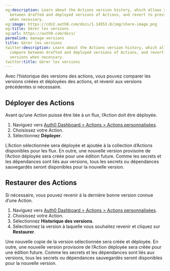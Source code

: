```yaml
---
og:description: Learn about the Actions version history, which allows you to compare
  between drafted and deployed versions of Actions, and revert to previous versions
  when necessary.
og:image: https://cdn2.auth0.com/docs/1.14553.0/img/share-image.png
og:title: Gérer les versions
og:url: https://auth0.com/docs/
permalink: manage-versions
title: Gérer les versions
twitter:description: Learn about the Actions version history, which allows you to
  compare between drafted and deployed versions of Actions, and revert to previous
  versions when necessary.
twitter:title: Gérer les versions
---
```


Avec l’historique des versions des actions, vous pouvez comparer les versions créées et déployées des actions, et revenir aux versions précédentes si nécessaire.

## Déployer des Actions

Avant qu’une Action puisse être liée à un flux, l’Action doit être déployée.

1. Naviguez vers [Auth0 Dashboard > Actions > Actions personnalisées](%24%7Bmanage_url%7D/#/actions/library).
2. Choisissez votre Action.
3. Sélectionnez **Déployer**.

L’Action sélectionnée sera déployée et ajoutée à la collection d’Actions disponibles pour les flux. En outre, une nouvelle version provisoire de l’Action déployée sera créée pour une édition future. Comme les secrets et les dépendances sont liés aux versions, tous les secrets ou dépendances sauvegardés seront disponibles pour la nouvelle version.

## Restaurer des Actions

Si nécessaire, vous pouvez revenir à la dernière bonne version connue d’une Action.

1. Naviguez vers [Auth0 Dashboard > Actions > Actions personnalisées](%24%7Bmanage_url%7D/#/actions/library).
2. Choisissez votre Action.
3. Sélectionnez **Historique des versions**.
4. Sélectionnez la version à laquelle vous souhaitez revenir et cliquez sur **Restaurer**.

Une nouvelle copie de la version sélectionnée sera créée et déployée. En outre, une nouvelle version provisoire de l’Action déployée sera créée pour une édition future. Comme les secrets et les dépendances sont liés aux versions, tous les secrets ou dépendances sauvegardés seront disponibles pour la nouvelle version.